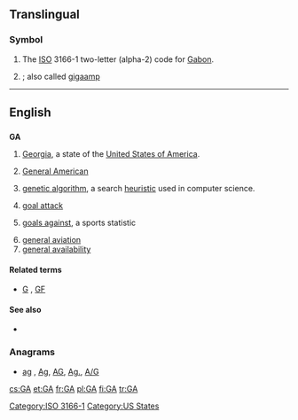 {{also|Appendix:Variations of "ga"}}
==Translingual==
===Symbol===
{{infl|mul|symbol}}
# The [[ISO]] 3166-1 two-letter (alpha-2) code for [[Gabon]].
# {{SI-unit-abb|giga|ampere|[[electrical current]]}} ; also called [[gigaamp]]

[[Category:ISO 3166-1]]
----

==English==

==={{abbreviation}}===
'''GA'''

# [[Georgia]], a state of the [[United States of America]].
# {{linguistics}} [[General American]]
# [[genetic algorithm]], a search [[heuristic]] used in computer science.
# {{netball}} [[goal attack]]
# {{sports}} [[goals against]], a sports statistic
# [[general aviation]]
# [[general availability]]

====Related terms====
* {{sense|sports}} [[G]] , [[GF]]

====See also====
* {{pedia|Genetic algorithm}}

===Anagrams===
* [[ag#English|ag]] , [[Ag#English|Ag]], [[AG#English|AG]], [[Ag.#English|Ag.]], [[A/G#English|A/G]]


[[Category:US States]]

[[cs:GA]]
[[et:GA]]
[[fr:GA]]
[[pl:GA]]
[[fi:GA]]
[[tr:GA]]
